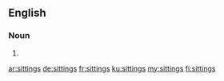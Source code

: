 ==English==

===Noun===
{{head|en|plural}}

# {{plural of|sitting|lang=en}}

[[ar:sittings]]
[[de:sittings]]
[[fr:sittings]]
[[ku:sittings]]
[[my:sittings]]
[[fi:sittings]]